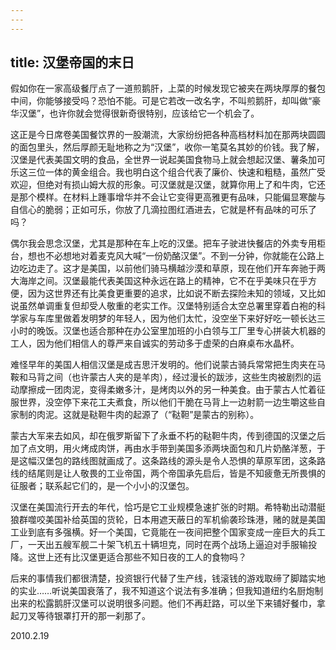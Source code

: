 ```yaml
---
---
---
```

title: 汉堡帝国的末日
---




假如你在一家高级餐厅点了一道煎鹅肝，上菜的时候发现它被夹在两块厚厚的餐包中间，你能够接受吗？恐怕不能。可是它若改一改名字，不叫煎鹅肝，却叫做“豪华汉堡”，也许你就会觉得很新奇很特别，应该给它一个机会了。

这正是今日席卷美国餐饮界的一股潮流，大家纷纷把各种高档材料加在那两块圆圆的面包里头，然后厚颜无耻地称之为“汉堡”，收你一笔莫名其妙的价钱。我了解，汉堡是代表美国文明的食品，全世界一说起美国食物马上就会想起汉堡、薯条加可乐这三位一体的黄金组合。我也明白这个组合代表了廉价、快速和粗糙，虽然广受欢迎，但绝对有损山姆大叔的形象。可汉堡就是汉堡，就算你用上了和牛肉，它还是那个模样。在材料上踵事增华并不会让它变得更高雅更有品味，只能偏显寒酸与自信心的脆弱；正如可乐，你放了几滴拉图红酒进去，它就是杯有品味的可乐了吗？

偶尔我会思念汉堡，尤其是那种在车上吃的汉堡。把车子驶进快餐店的外卖专用柜台，想也不必想地对着麦克风大喊“一份奶酪汉堡”。不到一分钟，你就能在公路上边吃边走了。这才是美国，以前他们骑马横越沙漠和草原，现在他们开车奔驰于两大海岸之间。汉堡最能代表美国这种永远在路上的精神，它不在乎美味只在乎方便，因为这世界还有比美食更重要的追求，比如说不断去探险未知的领域，又比如说虽然单调重复但却受人敬重的老实工作。汉堡特别适合太空总署里穿着白袍的科学家与车库里做着发明梦的年轻人，因为他们太忙，没空坐下来好好吃一顿长达三小时的晚饭。汉堡也适合那种在办公室里加班的小白领与工厂里专心拼装大机器的工人，因为他们相信人的尊严来自诚实的劳动多于虚荣的白麻桌布水晶杯。

难怪早年的美国人相信汉堡是成吉思汗发明的。他们说蒙古骑兵常常把生肉夹在马鞍和马背之间（也许蒙古人夹的是羊肉），经过漫长的跋涉，这些生肉被剧烈的运动摩擦成一团肉泥，变得柔嫩多汁，是烤肉以外的另一种美食。由于蒙古人忙着征服世界，没空停下来花工夫煮食，所以他们干脆在马背上一边射箭一边生嚼这些自家制的肉泥。这就是鞑靼牛肉的起源了（“鞑靼”是蒙古的别称）。

蒙古大军来去如风，却在俄罗斯留下了永垂不朽的鞑靼牛肉，传到德国的汉堡之后加了点文明，用火烤成肉饼，再由水手带到美国多添两块面包和几片奶酪洋葱，于是这幅汉堡包的路线图就画成了。这条路线的源头是令人恐惧的草原军团，这条路线的结尾则是让人敬畏的工业帝国，两个帝国承先启后，皆是不知疲惫无所畏惧的征服者；联系起它们的，是一个小小的汉堡包。

汉堡在美国流行开去的年代，恰巧是它工业规模急速扩张的时期。希特勒出动潜艇狼群噬咬美国补给英国的货轮，日本用遮天蔽日的军机偷袭珍珠港，赌的就是美国工业到底有多强横。好一个美国，它竟能在一夜间把整个国家变成一座巨大的兵工厂，一天出五艘军舰二十架飞机五十辆坦克，同时在两个战场上逼迫对手服输投降。这世上还有比汉堡更适合那些不知日夜的工人的食物吗？

后来的事情我们都很清楚，投资银行代替了生产线，钱滚钱的游戏取缔了脚踏实地的实业……听说美国衰落了，我不知道这个说法有多准确；但我知道纽约名厨炮制出来的松露鹅肝汉堡可以说明很多问题。他们不再赶路，可以坐下来铺好餐巾，拿起刀叉等待银罩打开的那一刹那了。





2010.2.19